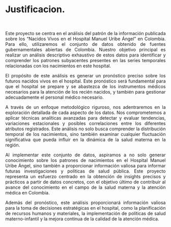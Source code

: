 # Justificacion. {#Justificacion.}

<br>

<div style="text-align:justify;">
Este proyecto se centra en el análisis del patrón de la información publicada sobre los "Nacidos Vivos en el Hospital Manuel Uribe Ángel" en Colombia. Para ello, utilizaremos el conjunto de datos obtenido de fuentes gubernamentales abiertas de Colombia. Nuestro objetivo principal es realizar un análisis descriptivo exhaustivo de estos datos para identificar y comprender los patrones subyacentes presentes en las series temporales relacionadas con los nacimientos en este hospital.

El propósito de este análisis es generar un pronóstico preciso sobre los futuros nacidos vivos en el hospital. Este pronóstico será fundamental para que el hospital se prepare y se abastezca de los instrumentos médicos necesarios para la atención de los recién nacidos, y también para gestionar adecuadamente el personal médico necesario.

A través de un enfoque metodológico riguroso, nos adentraremos en la exploración detallada de cada aspecto de los datos. Nos comprometemos a aplicar técnicas analíticas avanzadas para detectar y evaluar tendencias, variaciones estacionales y posibles correlaciones entre los diferentes atributos registrados. Este análisis no solo busca comprender la distribución temporal de los nacimientos, sino también examinar cualquier fluctuación significativa que pueda influir en la dinámica de la salud materna en la región.

Al implementar este conjunto de datos, aspiramos a no solo generar conocimiento sobre los patrones de nacimientos en el Hospital Manuel Uribe Ángel, sino también a proporcionar información valiosa para informar futuras investigaciones y políticas de salud pública. Este proyecto representa un esfuerzo centrado en la obtención de insights precisos y prácticos a partir de datos concretos, con el objetivo último de contribuir al avance del conocimiento en el campo de la salud materna y la atención médica en Colombia.

Además del pronóstico, este análisis proporcionará información valiosa para la toma de decisiones estratégicas en el hospital, como la planificación de recursos humanos y materiales, la implementación de políticas de salud materno-infantil y la mejora continua de la calidad de la atención médica.
</div>
